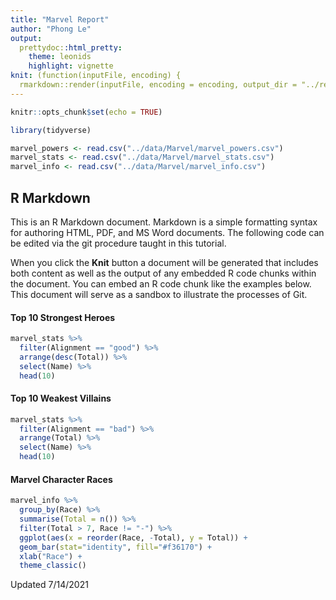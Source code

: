 ```yaml
---
title: "Marvel Report"
author: "Phong Le"
output:
  prettydoc::html_pretty:
    theme: leonids
    highlight: vignette
knit: (function(inputFile, encoding) {
  rmarkdown::render(inputFile, encoding = encoding, output_dir = "../reports") })
---
```


```r
knitr::opts_chunk$set(echo = TRUE)

library(tidyverse)

marvel_powers <- read.csv("../data/Marvel/marvel_powers.csv")
marvel_stats <- read.csv("../data/Marvel/marvel_stats.csv")
marvel_info <- read.csv("../data/Marvel/marvel_info.csv")

```

## R Markdown

This is an R Markdown document. Markdown is a simple formatting syntax for authoring HTML, PDF, and MS Word documents. The following code can be edited via the git procedure taught in this tutorial. 

When you click the **Knit** button a document will be generated that includes both content as well as the output of any embedded R code chunks within the document. You can embed an R code chunk like the examples below. This document will serve as a sandbox to illustrate the processes of Git. 

#### Top 10 Strongest Heroes

```r

marvel_stats %>%
  filter(Alignment == "good") %>%
  arrange(desc(Total)) %>%
  select(Name) %>%
  head(10)

```

#### Top 10 Weakest Villains

```r

marvel_stats %>%
  filter(Alignment == "bad") %>%
  arrange(Total) %>%
  select(Name) %>%
  head(10)

```


#### Marvel Character Races

```r

marvel_info %>%
  group_by(Race) %>%
  summarise(Total = n()) %>%
  filter(Total > 7, Race != "-") %>%
  ggplot(aes(x = reorder(Race, -Total), y = Total)) +
  geom_bar(stat="identity", fill="#f36170") + 
  xlab("Race") +
  theme_classic()

```

Updated 7/14/2021
